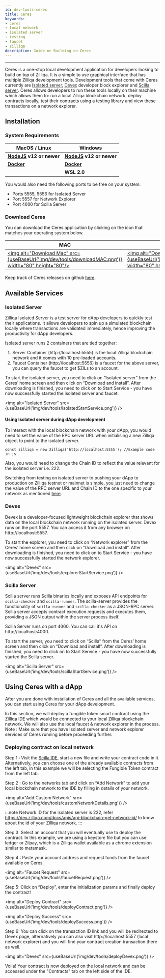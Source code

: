 ```yaml
---
id: dev-tools-ceres
title: Ceres
keywords: 
- ceres
- local network
- isolated server
- testing
- faucet
- zilliqa
description: Guide on Building on Ceres
---
```

---

Ceres is a one-stop local development application for developers looking to build on top of Zilliqa. 
It is a simple to use graphical interface that has multiple Zilliqa development tools. 
Development tools that come with Ceres currently are [Isolated server](#isolated-server), [Devex](#devex) developer block explorer and [Scilla server](#scilla-server). 
Ceres allows developers to run these tools locally on their machine which allows them to: run a local Zilliqa blockchain network,
deploy contracts locally, test their contracts using a testing library and view these transactions on a network explorer.

## Installation

### System Requirements

| MacOS / Linux              | Windows                                      |
| --------------------- | --------------------------------------------- |
| **[NodeJS](https://nodejs.org/en/) v12 or newer**   | **[NodeJS](https://nodejs.org/en/) v12 or newer**                  |
| **[Docker](https://www.docker.com/get-started)**|**[Docker](https://www.docker.com/get-started)**                |
|   | **WSL 2.0**                      |

You would also need the following ports to be free on your system: 

* Ports 5555, 5556 for Isolated Server
* Port 5557 for Network Explorer
* Port 4000 for Scilla Server

### Download Ceres

You can download the Ceres application by clicking on the icon that matches your operating system below.

| MAC | Windows   | Linux |
| --------- | ------ | -------- |
| [<img alt="Download Mac" src={useBaseUrl('img/dev/tools/downloadMAC.png')} width="80" height="80"/>](https://github.com/Zilliqa/ceres/releases/latest/download/Ceres-0.2.5.dmg)   | [<img alt="Download Windows" src={useBaseUrl('img/dev/tools/downloadWindows.png')} width="80" height="80" />](https://github.com/Zilliqa/ceres/releases/latest/download/Ceres.Setup.0.2.5.exe) | [<img alt="Download Linux" src={useBaseUrl('img/dev/tools/downloadLinux.png')} width="80" height="80" />](https://github.com/Zilliqa/ceres/releases/latest/download/Ceres-0.2.5.AppImage)|

Keep track of Ceres releases on github [here](https://github.com/Zilliqa/ceres/releases).

## Available Services

### Isolated Server

Zilliqa Isolated Server is a test server for dApp developers to quickly test their applications. 
It allows developers to spin up a simulated blockchain locally where transactions are validated immediately, hence improving the productivity for dApp developers. 

Isolated server runs 2 containers that are tied together:
1. Server Container (http://localhost:5555) is the local Zilliqa blockchain network and it comes with 10 pre-loaded accounts.
2. Faucet Container (http://localhost:5556) is a faucet for the above server, you can query the faucet to get $ZILs to an account.

To start the isolated server, you need to click on “Isolated server” from the Ceres’ home screen and then click on 
“Download and install”. After downloading is finished, you need to click on to Start Service - you have now successfully started 
the isolated server and faucet.

<img alt="Isolated Server" src={useBaseUrl('img/dev/tools/isolatedStartService.png')} />

#### Using Isolated server during dApp development
To interact with the local blockchain network with your dApp, you would need to set the value of the RPC server URL when
initialising a new Zilliqa object to point to the isolated server.

`const zilliqa = new Zilliqa('http://localhost:5555'); //Example code in js`

Also, you would need to change the Chain ID to reflect the value relevant for the isolated server i.e. 222. 

Switching from testing on isolated server to pushing your dApp to production on Zilliqa testnet or mainnet is simple, 
you just need to change the value of the RPC server URL and Chain ID to the one specific to your network as mentioned [here](https://dev.zilliqa.com/docs/apis/api-introduction).

### Devex

Devex is a developer-focused lightweight blockchain explorer that shows data on the local blockchain network running on the 
isolated server. Devex runs on the port 5557. You can access it from any browser on http://localhost:5557.

To start the explorer, you need to click on “Network explorer” from the Ceres’ home screen and then click on 
“Download and install”. After downloading is finished, you need to click on to Start Service - 
you have now successfully started the network explorer.

<img alt="Devex" src={useBaseUrl('img/dev/tools/explorerStartService.png')} />

### Scilla Server

Scilla server runs Scilla binaries locally and exposes API endpoints for `scilla-checker` and `scilla-runner`. 
The scilla-server provides the functionality of `scilla-runner` and `scilla-checker` as a JSON-RPC server.
Scilla server accepts contract execution requests and executes them, providing a JSON output within the
server process itself. 

Scilla Server runs on port 4000. You can call it's API on http://localhost:4000.

To start the server, you need to click on “Scilla” from the Ceres’ home screen and then click on “Download and install”.
After downloading is finished, you need to click on to Start Service - you have now successfully started the Scilla server.

<img alt="Scilla Server" src={useBaseUrl('img/dev/tools/scillaStartService.png')} />

## Using Ceres with a dApp

After you are done with installation of Ceres and all the available services, you can start using Ceres for your dApp development.

In this section, we will deploy a fungible token smart contract using the Zilliqa IDE which would be connected to your 
local Zilliqa blockchain network. We will also use the local faucet & network explorer in the process. 
Note : Make sure that you have Isolated server and network explorer services of Ceres running before proceeding further.

### Deploying contract on local network

Step 1 : Visit the [Scilla IDE](https://ide.zilliqa.com/), start a new file and write your contract code in it. 
Alternatively, you can choose one of the already available contracts from the left tab, in this example we will be selecting the Fungible Token contract from the left tab.

Step 2 : Go to the networks tab and click on “Add Network” to add your local blockchain network to the IDE by filling in
details of your network.

<img alt="Add Custom Network" src={useBaseUrl('img/dev/tools/customNetworkDetails.png')} />

:::note
Network ID for the isolated server is 222, refer https://dev.zilliqa.com/docs/apis/api-blockchain-get-network-id/ to 
know about the id of your Zilliqa network.
:::

Step 3: Select an account that you will eventually use to deploy the contract. In this example, we are using a keystore file but you can use ledger or Zilpay, which is a Zilliqa wallet available as a chrome extension similar to metamask.

Step 4 : Paste your account address and request funds from the faucet available on Ceres.

<img alt="Faucet Request" src={useBaseUrl('img/dev/tools/faucetRequest.png')} />

Step 5: Click on “Deploy”, enter the initialization params and finally deploy the contract!

<img alt="Deploy Contract" src={useBaseUrl('img/dev/tools/deployContract.png')} />

<img alt="Deploy Success" src={useBaseUrl('img/dev/tools/deploySuccess.png')} />

Step 6: You can click on the transaction ID link and you will be redirected to Devex page, alternatively you can also visit http://localhost:5557 (local network explorer) and you will find your contract creation transaction there as well.

<img alt="Devex" src={useBaseUrl('img/dev/tools/deployDevex.png')} />

Voila! Your contract is now deployed on the local network and can be accessed under the "Contracts" tab on the left side of the IDE.